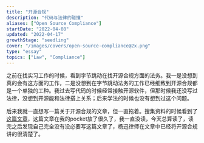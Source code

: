 ```yaml
---
title: "开源合规"
description: "代码与法律的碰撞"
aliases: ["Open Source Compliance"]
startDate: "2022-04-08"
updated: "2022-04-17"
growthStage: "seedling"
cover: "/images/covers/open-source-compliance@2x.png"
type: "essay"
topics: ["Law", "Compliance"]
---
```


之前在找实习工作的时候，看到字节跳动在找开源合规方面的法务。我一是没想到真的会有这方面的工作，二是没想到在字节跳动法务的工作已经细致到开源合规都是一个单独的工种。<Footnote idName={1}>我过去写代码的时候经常接触开源软件，但那时候我还没写过法律，没想到开源能和法律搭上关系；后来学法的时候也没有想到过这个问题。</Footnote>

后来我就一直想写一篇关于开源合规的文章，但一直拖着。搜集资料的时候看到了[这篇文章](https://mp.weixin.qq.com/s/i98QSBN8XekqyqgZturj1A)，这篇文章在我的pocket放了很久了，我一直没读，今天总算读了，读完之后发现自己完全没有没必要写这篇文章了，杨迅律师在文章中已经将开源合规讲的很清楚了。